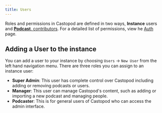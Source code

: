 ```yaml
---
title: Users
---
```


Roles and permissions in Castopod are defined in two ways, **Instance** users and
[**Podcast**. contributors](../podcast/contributors.md). For a detailed list of permissions, view
he [Auth](/docs/en/getting-started/auth) page.

## Adding a User to the instance

You can add a user to your instance by choosing `Users` -> `New User` from the left hand navigation menu. There
are three roles you can assign to an instance user:

- **Super Admin**: This user has complete control over Castopod including adding or removing podcasts or users.
- **Manager**: This user can manage Castopod's content, such as adding or importing a new podcast and managing people.
- **Podcaster**: This is for general users of Castopod who can access the admin interface.
